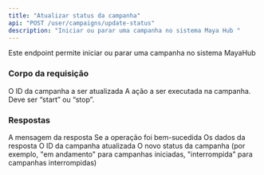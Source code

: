 ```yaml
---
title: "Atualizar status da campanha"
api: "POST /user/campaigns/update-status"
description: "Iniciar ou parar uma campanha no sistema Maya Hub "
---
```


Este endpoint permite iniciar ou parar uma campanha no sistema MayaHub

### Corpo da requisição

<ParamField body="campaign_id" type="integer" required>
  O ID da campanha a ser atualizada
</ParamField>

<ParamField body="action" type="string" required>
  A ação a ser executada na campanha. Deve ser “start” ou “stop”.
</ParamField>

### Respostas

<ResponseField name="message" type="string" default="Campaign started successfully.">
  A mensagem da resposta
</ResponseField>

<ResponseField name="success" type="boolean" default="true">
  Se a operação foi bem-sucedida
</ResponseField>

<ResponseField name="data" type="object">
  Os dados da resposta

  <Expandable title="Propriedades dos dados">
    <ResponseField name="campaign_id" type="integer">
      O ID da campanha atualizada
    </ResponseField>
    <ResponseField name="status" type="string" default="in-progress">
      O novo status da campanha (por exemplo, "em andamento" para campanhas iniciadas, "interrompida" para campanhas interrompidas)
    </ResponseField>
  </Expandable>
</ResponseField>
